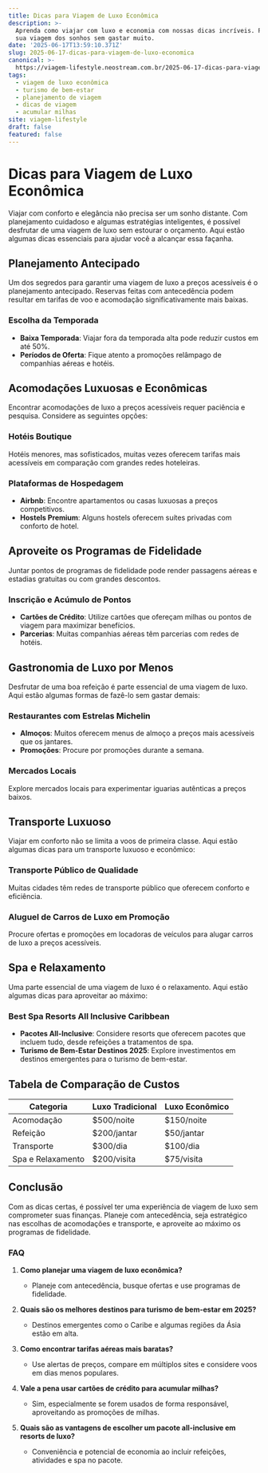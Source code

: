```yaml
---
title: Dicas para Viagem de Luxo Econômica
description: >-
  Aprenda como viajar com luxo e economia com nossas dicas incríveis. Planeje
  sua viagem dos sonhos sem gastar muito.
date: '2025-06-17T13:59:10.371Z'
slug: 2025-06-17-dicas-para-viagem-de-luxo-economica
canonical: >-
  https://viagem-lifestyle.neostream.com.br/2025-06-17-dicas-para-viagem-de-luxo-economica
tags:
  - viagem de luxo econômica
  - turismo de bem-estar
  - planejamento de viagem
  - dicas de viagem
  - acumular milhas
site: viagem-lifestyle
draft: false
featured: false
---
```


# Dicas para Viagem de Luxo Econômica

Viajar com conforto e elegância não precisa ser um sonho distante. Com planejamento cuidadoso e algumas estratégias inteligentes, é possível desfrutar de uma viagem de luxo sem estourar o orçamento. Aqui estão algumas dicas essenciais para ajudar você a alcançar essa façanha.

## Planejamento Antecipado

Um dos segredos para garantir uma viagem de luxo a preços acessíveis é o planejamento antecipado. Reservas feitas com antecedência podem resultar em tarifas de voo e acomodação significativamente mais baixas.

### Escolha da Temporada

- **Baixa Temporada**: Viajar fora da temporada alta pode reduzir custos em até 50%.
- **Períodos de Oferta**: Fique atento a promoções relâmpago de companhias aéreas e hotéis.

## Acomodações Luxuosas e Econômicas

Encontrar acomodações de luxo a preços acessíveis requer paciência e pesquisa. Considere as seguintes opções:

### Hotéis Boutique

Hotéis menores, mas sofisticados, muitas vezes oferecem tarifas mais acessíveis em comparação com grandes redes hoteleiras.

### Plataformas de Hospedagem

- **Airbnb**: Encontre apartamentos ou casas luxuosas a preços competitivos.
- **Hostels Premium**: Alguns hostels oferecem suítes privadas com conforto de hotel.

## Aproveite os Programas de Fidelidade

Juntar pontos de programas de fidelidade pode render passagens aéreas e estadias gratuitas ou com grandes descontos.

### Inscrição e Acúmulo de Pontos

- **Cartões de Crédito**: Utilize cartões que ofereçam milhas ou pontos de viagem para maximizar benefícios.
- **Parcerias**: Muitas companhias aéreas têm parcerias com redes de hotéis.

## Gastronomia de Luxo por Menos

Desfrutar de uma boa refeição é parte essencial de uma viagem de luxo. Aqui estão algumas formas de fazê-lo sem gastar demais:

### Restaurantes com Estrelas Michelin

- **Almoços**: Muitos oferecem menus de almoço a preços mais acessíveis que os jantares.
- **Promoções**: Procure por promoções durante a semana.

### Mercados Locais

Explore mercados locais para experimentar iguarias autênticas a preços baixos.

## Transporte Luxuoso

Viajar em conforto não se limita a voos de primeira classe. Aqui estão algumas dicas para um transporte luxuoso e econômico:

### Transporte Público de Qualidade

Muitas cidades têm redes de transporte público que oferecem conforto e eficiência.

### Aluguel de Carros de Luxo em Promoção

Procure ofertas e promoções em locadoras de veículos para alugar carros de luxo a preços acessíveis.

## Spa e Relaxamento

Uma parte essencial de uma viagem de luxo é o relaxamento. Aqui estão algumas dicas para aproveitar ao máximo:

### Best Spa Resorts All Inclusive Caribbean

- **Pacotes All-Inclusive**: Considere resorts que oferecem pacotes que incluem tudo, desde refeições a tratamentos de spa.
- **Turismo de Bem-Estar Destinos 2025**: Explore investimentos em destinos emergentes para o turismo de bem-estar.

## Tabela de Comparação de Custos

| Categoria          | Luxo Tradicional | Luxo Econômico |
|--------------------|------------------|---------------|
| Acomodação        | $500/noite       | $150/noite    |
| Refeição          | $200/jantar      | $50/jantar    |
| Transporte        | $300/dia         | $100/dia      |
| Spa e Relaxamento | $200/visita      | $75/visita    |

## Conclusão

Com as dicas certas, é possível ter uma experiência de viagem de luxo sem comprometer suas finanças. Planeje com antecedência, seja estratégico nas escolhas de acomodações e transporte, e aproveite ao máximo os programas de fidelidade.

### FAQ

1. **Como planejar uma viagem de luxo econômica?**
   - Planeje com antecedência, busque ofertas e use programas de fidelidade.

2. **Quais são os melhores destinos para turismo de bem-estar em 2025?**
   - Destinos emergentes como o Caribe e algumas regiões da Ásia estão em alta.

3. **Como encontrar tarifas aéreas mais baratas?**
   - Use alertas de preços, compare em múltiplos sites e considere voos em dias menos populares.

4. **Vale a pena usar cartões de crédito para acumular milhas?**
   - Sim, especialmente se forem usados de forma responsável, aproveitando as promoções de milhas.

5. **Quais são as vantagens de escolher um pacote all-inclusive em resorts de luxo?**
   - Conveniência e potencial de economia ao incluir refeições, atividades e spa no pacote.
